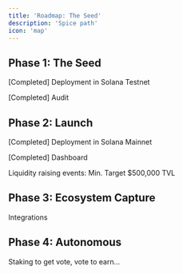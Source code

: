```yaml
---
title: 'Roadmap: The Seed'
description: 'Spice path'
icon: 'map'
---
```


## Phase 1: The Seed

[Completed] Deployment in Solana Testnet

[Completed] Audit

## Phase 2: Launch

[Completed] Deployment in Solana Mainnet

[Completed] Dashboard

Liquidity raising events: Min. Target $500,000 TVL

## Phase 3: Ecosystem Capture

Integrations

## Phase 4: Autonomous

Staking to get vote, vote to earn...
